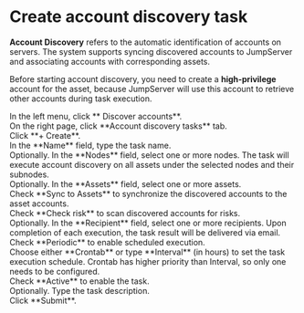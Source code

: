 # Create account discovery task

**Account Discovery** refers to the automatic identification of accounts on servers. The system supports syncing discovered accounts to JumpServer and associating accounts with corresponding assets. 

Before starting account discovery, you need to create a **high-privilege** account for the asset, because JumpServer will use this account to retrieve other accounts during task execution.

<Steps>

<div>
<Nav name="pam" />
</div>

<div>
In the left menu, click **<Icon name="Discovery" /> Discover accounts**.
</div>

<div>
On the right page, click **Account discovery tasks** tab.
</div>

<div>
Click **+ Create**.
</div>

<div>
In the **Name** field, type the task name.
</div>

<div>
Optionally. In the **Nodes** field, select one or more nodes. The task will execute account discovery on all assets under the selected nodes and their subnodes.
</div>

<div>
Optionally. In the **Assets** field, select one or more assets.
</div>

<div>
Check **Sync to Assets** to synchronize the discovered accounts to the asset accounts.
</div>

<div>
Check **Check risk** to scan discovered accounts for risks.
</div>

<div>
Optionally. In the **Recipient** field, select one or more recipients. Upon completion of each execution, the task result will be delivered via email.
</div>

<div>
Check **Periodic** to enable scheduled execution.
</div>

<div>
Choose either **Crontab** or type **Interval** (in hours) to set the task execution schedule. Crontab has higher priority than Interval, so only one needs to be configured.
</div>

<div>
Check **Active** to enable the task.
</div>

<div>
Optionally. Type the task description.
</div>

<div>
Click **Submit**.
</div>

</Steps>
